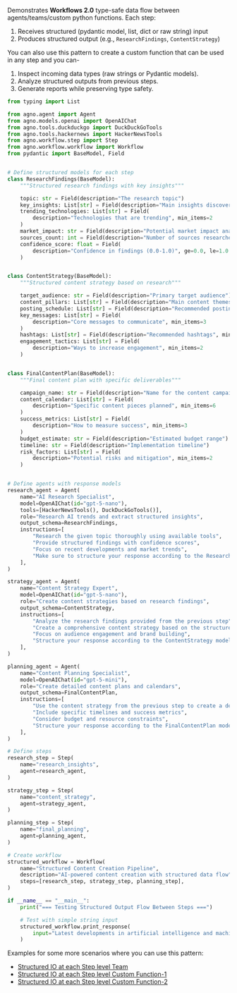 Demonstrates **Workflows 2.0** type-safe data flow between agents/teams/custom python functions. Each step:
1. Receives structured (pydantic model, list, dict or raw string) input
2. Produces structured output (e.g., `ResearchFindings`, `ContentStrategy`)

You can also use this pattern to create a custom function that can be used in any step and you can-
1. Inspect incoming data types (raw strings or Pydantic models).
2. Analyze structured outputs from previous steps.
3. Generate reports while preserving type safety.

```python structured_io_at_each_step_level_agent.py
from typing import List

from agno.agent import Agent
from agno.models.openai import OpenAIChat
from agno.tools.duckduckgo import DuckDuckGoTools
from agno.tools.hackernews import HackerNewsTools
from agno.workflow.step import Step
from agno.workflow.workflow import Workflow
from pydantic import BaseModel, Field


# Define structured models for each step
class ResearchFindings(BaseModel):
    """Structured research findings with key insights"""

    topic: str = Field(description="The research topic")
    key_insights: List[str] = Field(description="Main insights discovered", min_items=3)
    trending_technologies: List[str] = Field(
        description="Technologies that are trending", min_items=2
    )
    market_impact: str = Field(description="Potential market impact analysis")
    sources_count: int = Field(description="Number of sources researched")
    confidence_score: float = Field(
        description="Confidence in findings (0.0-1.0)", ge=0.0, le=1.0
    )


class ContentStrategy(BaseModel):
    """Structured content strategy based on research"""

    target_audience: str = Field(description="Primary target audience")
    content_pillars: List[str] = Field(description="Main content themes", min_items=3)
    posting_schedule: List[str] = Field(description="Recommended posting schedule")
    key_messages: List[str] = Field(
        description="Core messages to communicate", min_items=3
    )
    hashtags: List[str] = Field(description="Recommended hashtags", min_items=5)
    engagement_tactics: List[str] = Field(
        description="Ways to increase engagement", min_items=2
    )


class FinalContentPlan(BaseModel):
    """Final content plan with specific deliverables"""

    campaign_name: str = Field(description="Name for the content campaign")
    content_calendar: List[str] = Field(
        description="Specific content pieces planned", min_items=6
    )
    success_metrics: List[str] = Field(
        description="How to measure success", min_items=3
    )
    budget_estimate: str = Field(description="Estimated budget range")
    timeline: str = Field(description="Implementation timeline")
    risk_factors: List[str] = Field(
        description="Potential risks and mitigation", min_items=2
    )


# Define agents with response models
research_agent = Agent(
    name="AI Research Specialist",
    model=OpenAIChat(id="gpt-5-nano"),
    tools=[HackerNewsTools(), DuckDuckGoTools()],
    role="Research AI trends and extract structured insights",
    output_schema=ResearchFindings,
    instructions=[
        "Research the given topic thoroughly using available tools",
        "Provide structured findings with confidence scores",
        "Focus on recent developments and market trends",
        "Make sure to structure your response according to the ResearchFindings model",
    ],
)

strategy_agent = Agent(
    name="Content Strategy Expert",
    model=OpenAIChat(id="gpt-5-nano"),
    role="Create content strategies based on research findings",
    output_schema=ContentStrategy,
    instructions=[
        "Analyze the research findings provided from the previous step",
        "Create a comprehensive content strategy based on the structured research data",
        "Focus on audience engagement and brand building",
        "Structure your response according to the ContentStrategy model",
    ],
)

planning_agent = Agent(
    name="Content Planning Specialist",
    model=OpenAIChat(id="gpt-5-mini"),
    role="Create detailed content plans and calendars",
    output_schema=FinalContentPlan,
    instructions=[
        "Use the content strategy from the previous step to create a detailed implementation plan",
        "Include specific timelines and success metrics",
        "Consider budget and resource constraints",
        "Structure your response according to the FinalContentPlan model",
    ],
)

# Define steps
research_step = Step(
    name="research_insights",
    agent=research_agent,
)

strategy_step = Step(
    name="content_strategy",
    agent=strategy_agent,
)

planning_step = Step(
    name="final_planning",
    agent=planning_agent,
)

# Create workflow
structured_workflow = Workflow(
    name="Structured Content Creation Pipeline",
    description="AI-powered content creation with structured data flow",
    steps=[research_step, strategy_step, planning_step],
)

if __name__ == "__main__":
    print("=== Testing Structured Output Flow Between Steps ===")

    # Test with simple string input
    structured_workflow.print_response(
        input="Latest developments in artificial intelligence and machine learning"
    )
```

Examples for some more scenarios where you can use this pattern:
- [Structured IO at each Step level Team](https://github.com/agno-agi/agno/tree/main/cookbook/workflows/06_advanced_concepts/01_structured_io_at_each_level/structured_io_at_each_step_level_team_stream.py)
- [Structured IO at each Step level Custom Function-1](https://github.com/agno-agi/agno/tree/main/cookbook/workflows/06_advanced_concepts/01_structured_io_at_each_level/structured_io_at_each_step_level_function_1.py)
- [Structured IO at each Step level Custom Function-2](https://github.com/agno-agi/agno/tree/main/cookbook/workflows/06_advanced_concepts/01_structured_io_at_each_level/structured_io_at_each_step_level_function_2.py)
